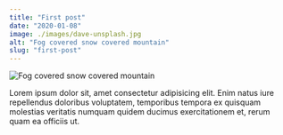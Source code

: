 ```yaml
---
title: "First post"
date: "2020-01-08"
image: ./images/dave-unsplash.jpg
alt: "Fog covered snow covered mountain"
slug: "first-post"
---
```


![Fog covered snow covered mountain](./images/dave-unsplash.jpg)

Lorem ipsum dolor sit, amet consectetur adipisicing elit. Enim natus iure repellendus doloribus voluptatem, temporibus tempora ex quisquam molestias veritatis numquam quidem ducimus exercitationem et, rerum quam ea officiis ut.
